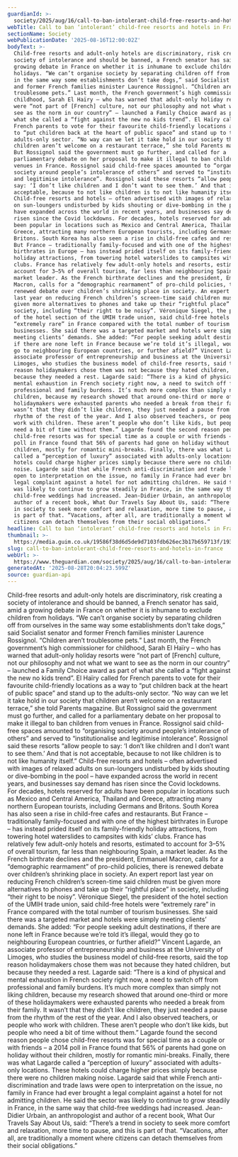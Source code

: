 ```yaml
---
guardianId: >-
  society/2025/aug/16/call-to-ban-intolerant-child-free-resorts-and-hotels-in-france
webTitle: Call to ban ‘intolerant’ child-free resorts and hotels in France
sectionName: Society
webPublicationDate: '2025-08-16T12:00:02Z'
bodyText: >-
  Child-free resorts and adult-only hotels are discriminatory, risk creating a
  society of intolerance and should be banned, a French senator has said, amid a
  growing debate in France on whether it is inhumane to exclude children from
  holidays. “We can’t organise society by separating children off from ourselves
  in the same way some establishments don’t take dogs,” said Socialist senator
  and former French families minister Laurence Rossignol. “Children aren’t
  troublesome pets.” Last month, the French government’s high commissioner for
  childhood, Sarah El Haïry – who has warned that adult-only holiday resorts
  were “not part of [French] culture, not our philosophy and not what we want to
  see as the norm in our country” – launched a Family Choice award as part of
  what she called a “fight against the new no kids trend”. El Haïry called for
  French parents to vote for their favourite child-friendly locations as a way
  to “put children back at the heart of public space” and stand up to the
  adults-only sector. “No way can we let it take hold in our society that
  children aren’t welcome on a restaurant terrace,” she told Parents magazine.
  But Rossignol said the government must go further, and called for a
  parliamentary debate on her proposal to make it illegal to ban children from
  venues in France. Rossignol said child-free spaces amounted to “organising
  society around people’s intolerance of others” and served to “institutionalise
  and legitimise intolerance”. Rossignol said these resorts “allow people to
  say: ‘I don’t like children and I don’t want to see them.’ And that is not
  acceptable, because to not like children is to not like humanity itself.”
  Child-free resorts and hotels – often advertised with images of relaxed adults
  on sun-loungers undisturbed by kids shouting or dive-bombing in the pool –
  have expanded across the world in recent years, and businesses say demand has
  risen since the Covid lockdowns. For decades, hotels reserved for adults have
  been popular in locations such as Mexico and Central America, Thailand and
  Greece, attracting many northern European tourists, including Germans and
  Britons. South Korea has also seen a rise in child-free cafes and restaurants.
  But France – traditionally family-focused and with one of the highest
  birthrates in Europe – has instead prided itself on its family-friendly
  holiday attractions, from towering hotel waterslides to campsites with kids’
  clubs. France has relatively few adult-only hotels and resorts, estimated to
  account for 3–5% of overall tourism, far less than neighbouring Spain, a
  market leader. As the French birthrate declines and the president, Emmanuel
  Macron, calls for a “demographic rearmament” of pro-child policies, there is
  renewed debate over children’s shrinking place in society. An expert report
  last year on reducing French children’s screen-time said children must be
  given more alternatives to phones and take up their “rightful place” in
  society, including “their right to be noisy”. Véronique Siegel, the president
  of the hotel section of the UMIH trade union, said child-free hotels were
  “extremely rare” in France compared with the total number of tourism
  businesses. She said there was a targeted market and hotels were simply
  meeting clients’ demands. She added: “For people seeking adult destinations,
  if there are none left in France because we’re told it’s illegal, would they
  go to neighbouring European countries, or further afield?” Vincent Lagarde, an
  associate professor of entrepreneurship and business at the University of
  Limoges, who studies the business model of child-free resorts, said the top
  reason holidaymakers chose them was not because they hated children, but
  because they needed a rest. Lagarde said: “There is a kind of physical and
  mental exhaustion in French society right now, a need to switch off from
  professional and family burdens. It’s much more complex than simply not liking
  children, because my research showed that around one-third or more of these
  holidaymakers were exhausted parents who needed a break from their family. It
  wasn’t that they didn’t like children, they just needed a pause from the
  rhythm of the rest of the year. And I also observed teachers, or people who
  work with children. These aren’t people who don’t like kids, but people who
  need a bit of time without them.” Lagarde found the second reason people chose
  child-free resorts was for special time as a couple or with friends – a 2014
  poll in France found that 56% of parents had gone on holiday without their
  children, mostly for romantic mini-breaks. Finally, there was what Lagarde
  called a “perception of luxury” associated with adults-only locations. These
  hotels could charge higher prices simply because there were no children making
  noise. Lagarde said that while French anti-discrimination and trade laws were
  open to interpretation on the issue, no family in France had ever brought a
  legal complaint against a hotel for not admitting children. He said the sector
  was likely to continue to grow steadily in France, in the same way that
  child-free weddings had increased. Jean-Didier Urbain, an anthropologist and
  author of a recent book, What Our Travels Say About Us, said: “There’s a trend
  in society to seek more comfort and relaxation, more time to pause, and this
  is part of that. “Vacations, after all, are traditionally a moment where
  citizens can detach themselves from their social obligations.”
headline: Call to ban ‘intolerant’ child-free resorts and hotels in France
thumbnail: >-
  https://media.guim.co.uk/19586f38d6d5de9d7103fdb626ec3b17b659713f/1934_802_3671_2937/500.jpg
slug: call-to-ban-intolerant-child-free-resorts-and-hotels-in-france
webUrl: >-
  https://www.theguardian.com/society/2025/aug/16/call-to-ban-intolerant-child-free-resorts-and-hotels-in-france
generatedAt: '2025-08-28T20:04:23.599Z'
source: guardian-api
---
```

Child-free resorts and adult-only hotels are discriminatory, risk creating a society of intolerance and should be banned, a French senator has said, amid a growing debate in France on whether it is inhumane to exclude children from holidays. “We can’t organise society by separating children off from ourselves in the same way some establishments don’t take dogs,” said Socialist senator and former French families minister Laurence Rossignol. “Children aren’t troublesome pets.” Last month, the French government’s high commissioner for childhood, Sarah El Haïry – who has warned that adult-only holiday resorts were “not part of [French] culture, not our philosophy and not what we want to see as the norm in our country” – launched a Family Choice award as part of what she called a “fight against the new no kids trend”. El Haïry called for French parents to vote for their favourite child-friendly locations as a way to “put children back at the heart of public space” and stand up to the adults-only sector. “No way can we let it take hold in our society that children aren’t welcome on a restaurant terrace,” she told Parents magazine. But Rossignol said the government must go further, and called for a parliamentary debate on her proposal to make it illegal to ban children from venues in France. Rossignol said child-free spaces amounted to “organising society around people’s intolerance of others” and served to “institutionalise and legitimise intolerance”. Rossignol said these resorts “allow people to say: ‘I don’t like children and I don’t want to see them.’ And that is not acceptable, because to not like children is to not like humanity itself.” Child-free resorts and hotels – often advertised with images of relaxed adults on sun-loungers undisturbed by kids shouting or dive-bombing in the pool – have expanded across the world in recent years, and businesses say demand has risen since the Covid lockdowns. For decades, hotels reserved for adults have been popular in locations such as Mexico and Central America, Thailand and Greece, attracting many northern European tourists, including Germans and Britons. South Korea has also seen a rise in child-free cafes and restaurants. But France – traditionally family-focused and with one of the highest birthrates in Europe – has instead prided itself on its family-friendly holiday attractions, from towering hotel waterslides to campsites with kids’ clubs. France has relatively few adult-only hotels and resorts, estimated to account for 3–5% of overall tourism, far less than neighbouring Spain, a market leader. As the French birthrate declines and the president, Emmanuel Macron, calls for a “demographic rearmament” of pro-child policies, there is renewed debate over children’s shrinking place in society. An expert report last year on reducing French children’s screen-time said children must be given more alternatives to phones and take up their “rightful place” in society, including “their right to be noisy”. Véronique Siegel, the president of the hotel section of the UMIH trade union, said child-free hotels were “extremely rare” in France compared with the total number of tourism businesses. She said there was a targeted market and hotels were simply meeting clients’ demands. She added: “For people seeking adult destinations, if there are none left in France because we’re told it’s illegal, would they go to neighbouring European countries, or further afield?” Vincent Lagarde, an associate professor of entrepreneurship and business at the University of Limoges, who studies the business model of child-free resorts, said the top reason holidaymakers chose them was not because they hated children, but because they needed a rest. Lagarde said: “There is a kind of physical and mental exhaustion in French society right now, a need to switch off from professional and family burdens. It’s much more complex than simply not liking children, because my research showed that around one-third or more of these holidaymakers were exhausted parents who needed a break from their family. It wasn’t that they didn’t like children, they just needed a pause from the rhythm of the rest of the year. And I also observed teachers, or people who work with children. These aren’t people who don’t like kids, but people who need a bit of time without them.” Lagarde found the second reason people chose child-free resorts was for special time as a couple or with friends – a 2014 poll in France found that 56% of parents had gone on holiday without their children, mostly for romantic mini-breaks. Finally, there was what Lagarde called a “perception of luxury” associated with adults-only locations. These hotels could charge higher prices simply because there were no children making noise. Lagarde said that while French anti-discrimination and trade laws were open to interpretation on the issue, no family in France had ever brought a legal complaint against a hotel for not admitting children. He said the sector was likely to continue to grow steadily in France, in the same way that child-free weddings had increased. Jean-Didier Urbain, an anthropologist and author of a recent book, What Our Travels Say About Us, said: “There’s a trend in society to seek more comfort and relaxation, more time to pause, and this is part of that. “Vacations, after all, are traditionally a moment where citizens can detach themselves from their social obligations.”
